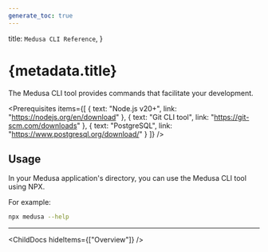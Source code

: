 ```yaml
---
generate_toc: true
---
```



  title: `Medusa CLI Reference`,
}

# {metadata.title}

The Medusa CLI tool provides commands that facilitate your development.

<Prerequisites items={[
  {
    text: "Node.js v20+",
    link: "https://nodejs.org/en/download"
  },
  {
    text: "Git CLI tool",
    link: "https://git-scm.com/downloads"
  },
  {
    text: "PostgreSQL",
    link: "https://www.postgresql.org/download/"
  }
]} />

## Usage

In your Medusa application's directory, you can use the Medusa CLI tool using NPX.

For example:

```bash
npx medusa --help
```

---

<ChildDocs hideItems={["Overview"]} />